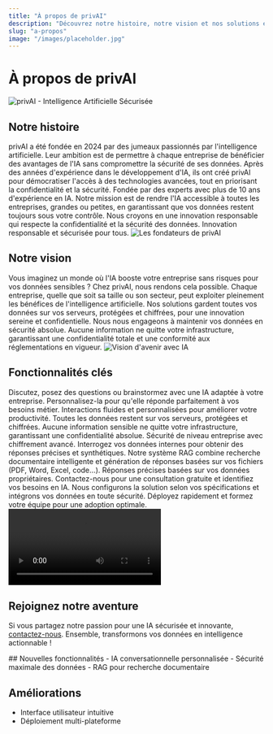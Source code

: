 ---
title: "À propos de privAI"
description: "Découvrez notre histoire, notre vision et nos solutions en intelligence artificielle sécurisée et personnalisée"
slug: "a-propos"
image: "/images/placeholder.jpg"
---

# À propos de privAI

<Frame>
<img src="/images/placeholder.jpg" alt="privAI - Intelligence Artificielle Sécurisée" />
</Frame>

## Notre histoire

<AccordionGroup>
<Accordion title="Fondation et origines">
privAI a été fondée en 2024 par des jumeaux passionnés par l'intelligence artificielle. Leur ambition est de permettre à chaque entreprise de bénéficier des avantages de l'IA sans compromettre la sécurité de ses données. Après des années d'expérience dans le développement d'IA, ils ont créé privAI pour démocratiser l'accès à des technologies avancées, tout en priorisant la confidentialité et la sécurité.

<Check>
Fondée par des experts avec plus de 10 ans d'expérience en IA.
</Check>
</Accordion>

<Accordion title="Mission et valeurs">
Notre mission est de rendre l'IA accessible à toutes les entreprises, grandes ou petites, en garantissant que vos données restent toujours sous votre contrôle. Nous croyons en une innovation responsable qui respecte la confidentialité et la sécurité des données.

<Check>
Innovation responsable et sécurisée pour tous.
</Check>
</Accordion>
</AccordionGroup>

<Frame>
<img src="/images/placeholder.jpg" alt="Les fondateurs de privAI" />
</Frame>

## Notre vision

<Tabs>
<Tab title="Vision globale">
Vous imaginez un monde où l'IA booste votre entreprise sans risques pour vos données sensibles ? Chez privAI, nous rendons cela possible. Chaque entreprise, quelle que soit sa taille ou son secteur, peut exploiter pleinement les bénéfices de l'intelligence artificielle. Nos solutions gardent toutes vos données sur vos serveurs, protégées et chiffrées, pour une innovation sereine et confidentielle.
</Tab>

<Tab title="Engagement sécurité">
Nous nous engageons à maintenir vos données en sécurité absolue. Aucune information ne quitte votre infrastructure, garantissant une confidentialité totale et une conformité aux réglementations en vigueur.
</Tab>
</Tabs>

<Frame>
<img src="/images/placeholder.jpg" alt="Vision d'avenir avec IA" />
</Frame>

## Fonctionnalités clés

<CardGroup cols={2}>
<Card title="IA conversationnelle sur mesure" icon="message-circle" href="/chatbot-ia">
Discutez, posez des questions ou brainstormez avec une IA adaptée à votre entreprise. Personnalisez-la pour qu'elle réponde parfaitement à vos besoins métier.

<Check>
Interactions fluides et personnalisées pour améliorer votre productivité.
</Check>
</Card>

<Card title="Sécurité maximale" icon="shield">
Toutes les données restent sur vos serveurs, protégées et chiffrées. Aucune information sensible ne quitte votre infrastructure, garantissant une confidentialité absolue.

<Check>
Sécurité de niveau entreprise avec chiffrement avancé.
</Check>
</Card>

<Card title="RAG : Recherche et génération augmentée" icon="search">
Interrogez vos données internes pour obtenir des réponses précises et synthétiques. Notre système RAG combine recherche documentaire intelligente et génération de réponses basées sur vos fichiers (PDF, Word, Excel, code…).

<Check>
Réponses précises basées sur vos données propriétaires.
</Check>
</Card>
</CardGroup>

<Steps>
<Step title="Évaluation initiale">
Contactez-nous pour une consultation gratuite et identifiez vos besoins en IA.
</Step>

<Step title="Configuration personnalisée">
Nous configurons la solution selon vos spécifications et intégrons vos données en toute sécurité.
</Step>

<Step title="Déploiement et formation">
Déployez rapidement et formez votre équipe pour une adoption optimale.
</Step>
</Steps>

<Frame>
<video
  controls
  className="w-full aspect-video rounded-xl"
  src="/public/videos/demo.mp4"
></video>
</Frame>

## Rejoignez notre aventure

Si vous partagez notre passion pour une IA sécurisée et innovante, [contactez-nous](/contact). Ensemble, transformons vos données en intelligence actionnable !

<Update label="Version 1.0.0" description="Lancement officiel de privAI">
## Nouvelles fonctionnalités
- IA conversationnelle personnalisée
- Sécurité maximale des données
- RAG pour recherche documentaire

## Améliorations
- Interface utilisateur intuitive
- Déploiement multi-plateforme
</Update>
